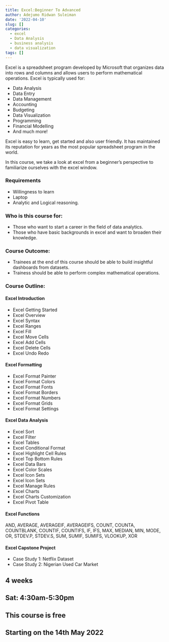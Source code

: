 ```yaml
---
title: Excel:Beginner To Advanced
author: Adejumo Ridwan Suleiman
date: '2022-04-10'
slug: []
categories:
  - excel
  - Data Analysis
  - business analysis
  - data visualization
tags: []
---
```


Excel is a spreadsheet program developed by Microsoft that organizes data into rows and columns and allows users to perform mathematical operations. Excel is typically used for: 

- Data Analysis  
- Data Entry
- Data Management 
- Accounting
- Budgeting 
- Data Visualization
- Programming
- Financial Modelling
- And much more!

Excel is easy to learn, get started and also user friendly. It has maintained its reputation for years as the most popular spreadsheet program in the world. 

In this course, we take a look at excel from a beginner's perspective to familiarize ourselves with the excel window.

### Requirements
- Willingness to learn 
- Laptop 
- Analytic and Logical reasoning.

### Who is this course for:
- Those who want to start a career in the field of data analytics.
- Those who have basic backgrounds in excel and want to broaden their knowledge.

### Course Outcome:
- Trainees at the end of this course should be able to build insightful dashboards from datasets.
- Trainess should be able to perform complex mathematical operations.

### Course Outline:
#### Excel Introduction
- Excel Getting Started
- Excel Overview
- Excel Syntax
- Excel Ranges
- Excel Fill
- Excel Move Cells
- Excel Add Cells
- Excel Delete Cells
- Excel Undo Redo

#### Excel Formatting
- Excel Format Painter
- Excel Format Colors
- Excel Format Fonts
- Excel Format Borders
- Excel Format Numbers
- Excel Format Grids
- Excel Format Settings

#### Excel Data Analysis
- Excel Sort
- Excel Filter 
- Excel Tables
- Excel Conditional Format 
- Excel Highlight Cell Rules
- Excel Top Bottom Rules
- Excel Data Bars
- Excel Color Scales
- Excel Icon Sets
- Excel Icon Sets
- Excel Manage Rules
- Excel Charts
- Excel Charts Customization
- Excel Pivot Table

#### Excel Functions
AND, AVERAGE, AVERAGEIF, AVERAGEIFS, COUNT, COUNTA, COUNTBLANK, COUNTIF, COUNTIFS, IF, IFS, MAX, MEDIAN, MIN, MODE, OR, STDEV.P, STDEV.S, SUM, SUMIF, SUMIFS, VLOOKUP, XOR

#### Excel Capstone Project
- Case Study 1: Netflix Dataset
- Case Study 2: Nigerian Used Car Market

## 4 weeks
## Sat: 4:30am-5:30pm
## This course is free
## Starting on the 14th May 2022

